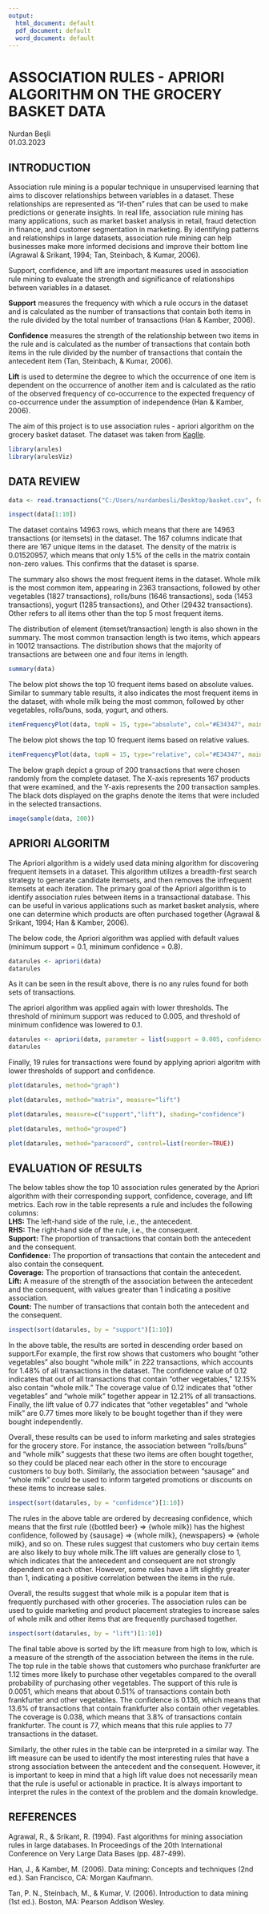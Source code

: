 ---
output:
  html_document: default
  pdf_document: default
  word_document: default
---
# ASSOCIATION RULES - APRIORI ALGORITHM ON THE GROCERY BASKET DATA  

Nurdan Beşli  
01.03.2023

## INTRODUCTION   

Association rule mining is a popular technique in unsupervised learning that aims to discover relationships between variables in a dataset. These relationships are represented as "if-then" rules that can be used to make predictions or generate insights. In real life, association rule mining has many applications, such as market basket analysis in retail, fraud detection in finance, and customer segmentation in marketing. By identifying patterns and relationships in large datasets, association rule mining can help businesses make more informed decisions and improve their bottom line (Agrawal & Srikant, 1994; Tan, Steinbach, & Kumar, 2006).  

Support, confidence, and lift are important measures used in association rule mining to evaluate the strength and significance of relationships between variables in a dataset.   

**Support** measures the frequency with which a rule occurs in the dataset and is calculated as the number of transactions that contain both items in the rule divided by the total number of transactions (Han & Kamber, 2006).   

**Confidence** measures the strength of the relationship between two items in the rule and is calculated as the number of transactions that contain both items in the rule divided by the number of transactions that contain the antecedent item (Tan, Steinbach, & Kumar, 2006).   

**Lift** is used to determine the degree to which the occurrence of one item is dependent on the occurrence of another item and is calculated as the ratio of the observed frequency of co-occurrence to the expected frequency of co-occurrence under the assumption of independence (Han & Kamber, 2006).  

The aim of this project is to use association rules - apriori algorithm on the grocery basket dataset. The dataset was taken from [Kaglle](https://www.kaggle.com/code/rashikrahmanpritom/apriori-implementation/data?select=basket.csv).  

```{r include=FALSE}
library(arules)
library(arulesViz)
```

## DATA REVIEW   

```{r include=FALSE}
data <- read.transactions("C:/Users/nurdanbesli/Desktop/basket.csv", format="basket", sep=",", skip=0, header = TRUE)
```

```{r}
inspect(data[1:10])
```

The dataset contains 14963 rows, which means that there are 14963 transactions (or itemsets) in the dataset. The 167 columns indicate that there are 167 unique items in the dataset. The density of the matrix is 0.01520957, which means that only 1.5% of the cells in the matrix contain non-zero values. This confirms that the dataset is sparse.  

The summary also shows the most frequent items in the dataset. Whole milk is the most common item, appearing in 2363 transactions, followed by other vegetables (1827 transactions), rolls/buns (1646 transactions), soda (1453 transactions), yogurt (1285 transactions), and Other (29432 transactions). Other refers to all items other than the top 5 most frequent items.  

The distribution of element (itemset/transaction) length is also shown in the summary. The most common transaction length is two items, which appears in 10012 transactions. The distribution shows that the majority of transactions are between one and four items in length.  

```{r}
summary(data)
```
The below plot shows the top 10 frequent items based on absolute values. Similar to summary table results, it also indicates the most frequent items in the dataset, with whole milk being the most common, followed by other vegetables, rolls/buns, soda, yogurt, and others.

```{r}
itemFrequencyPlot(data, topN = 15, type="absolute", col="#E34347", main="Item Frequency")
```

The below plot shows the top 10 frequent items based on relative values.  

```{r}
itemFrequencyPlot(data, topN = 15, type="relative", col="#E34347", main="Item Frequency")
```

The below graph depict a group of 200 transactions that were chosen randomly from the complete dataset. The X-axis represents 167 products that were examined, and the Y-axis represents the 200 transaction samples. The black dots displayed on the graphs denote the items that were included in the selected transactions.

```{r}
image(sample(data, 200))
```

## APRIORI ALGORITM  

The Apriori algorithm is a widely used data mining algorithm for discovering frequent itemsets in a dataset. This algorithm utilizes a breadth-first search strategy to generate candidate itemsets, and then removes the infrequent itemsets at each iteration. The primary goal of the Apriori algorithm is to identify association rules between items in a transactional database. This can be useful in various applications such as market basket analysis, where one can determine which products are often purchased together (Agrawal & Srikant, 1994; Han & Kamber, 2006).

The below code, the Apriori algorithm was applied with default values (minimum support = 0.1, minimum confidence = 0.8).  

```{r}
datarules <- apriori(data)
datarules
```

As it can be seen in the result above, there is no any rules found for both sets of transactions.

The apriori algorithm was applied again with lower thresholds. The threshold of minimum support was reduced to 0.005, and threshold of minimum confidence was lowered to 0.1.

```{r}
datarules <- apriori(data, parameter = list(support = 0.005, confidence = 0.1, minlen = 2))
datarules
```
Finally, 19 rules for transactions were found by applying apriori algoritm with lower thresholds of support and confidence.

```{r}
plot(datarules, method="graph")
```


```{r}
plot(datarules, method="matrix", measure="lift")
```


```{r}
plot(datarules, measure=c("support","lift"), shading="confidence")
```

```{r}
plot(datarules, method="grouped")
```

```{r}
plot(datarules, method="paracoord", control=list(reorder=TRUE))
```

## EVALUATION OF RESULTS

The below tables show the top 10 association rules generated by the Apriori algorithm with their corresponding support, confidence, coverage, and lift metrics. Each row in the table represents a rule and includes the following columns:  
**LHS:** The left-hand side of the rule, i.e., the antecedent.  
**RHS:** The right-hand side of the rule, i.e., the consequent.  
**Support:** The proportion of transactions that contain both the antecedent and the consequent.  
**Confidence:** The proportion of transactions that contain the antecedent and also contain the consequent.  
**Coverage:** The proportion of transactions that contain the antecedent.  
**Lift:** A measure of the strength of the association between the antecedent and the consequent, with values greater than 1 indicating a positive association.  
**Count:** The number of transactions that contain both the antecedent and the consequent.  

```{r}
inspect(sort(datarules, by = "support")[1:10])
```

In the above table, the results are sorted in descending order based on support.For example, the first row shows that customers who bought "other vegetables" also bought "whole milk" in 222 transactions, which accounts for 1.48% of all transactions in the dataset. The confidence value of 0.12 indicates that out of all transactions that contain "other vegetables," 12.15% also contain "whole milk." The coverage value of 0.12 indicates that "other vegetables" and "whole milk" together appear in 12.21% of all transactions. Finally, the lift value of 0.77 indicates that "other vegetables" and "whole milk" are 0.77 times more likely to be bought together than if they were bought independently.

Overall, these results can be used to inform marketing and sales strategies for the grocery store. For instance, the association between "rolls/buns" and "whole milk" suggests that these two items are often bought together, so they could be placed near each other in the store to encourage customers to buy both. Similarly, the association between "sausage" and "whole milk" could be used to inform targeted promotions or discounts on these items to increase sales.

```{r}
inspect(sort(datarules, by = "confidence")[1:10])
```

The rules in the above table are ordered by decreasing confidence, which means that the first rule ({bottled beer} => {whole milk}) has the highest confidence, followed by {sausage} => {whole milk}, {newspapers} => {whole milk}, and so on. These rules suggest that customers who buy certain items are also likely to buy whole milk.The lift values are generally close to 1, which indicates that the antecedent and consequent are not strongly dependent on each other. However, some rules have a lift slightly greater than 1, indicating a positive correlation between the items in the rule.

Overall, the results suggest that whole milk is a popular item that is frequently purchased with other groceries. The association rules can be used to guide marketing and product placement strategies to increase sales of whole milk and other items that are frequently purchased together.

```{r}
inspect(sort(datarules, by = "lift")[1:10])
```

The final table above is sorted by the lift measure from high to low, which is a measure of the strength of the association between the items in the rule. The top rule in the table shows that customers who purchase frankfurter are 1.12 times more likely to purchase other vegetables compared to the overall probability of purchasing other vegetables. The support of this rule is 0.0051, which means that about 0.51% of transactions contain both frankfurter and other vegetables. The confidence is 0.136, which means that 13.6% of transactions that contain frankfurter also contain other vegetables. The coverage is 0.038, which means that 3.8% of transactions contain frankfurter. The count is 77, which means that this rule applies to 77 transactions in the dataset.

Similarly, the other rules in the table can be interpreted in a similar way. The lift measure can be used to identify the most interesting rules that have a strong association between the antecedent and the consequent. However, it is important to keep in mind that a high lift value does not necessarily mean that the rule is useful or actionable in practice. It is always important to interpret the rules in the context of the problem and the domain knowledge.

## REFERENCES  

Agrawal, R., & Srikant, R. (1994). Fast algorithms for mining association rules in large databases. In Proceedings of the 20th International Conference on Very Large Data Bases (pp. 487-499).  

Han, J., & Kamber, M. (2006). Data mining: Concepts and techniques (2nd ed.). San Francisco, CA: Morgan Kaufmann.  

Tan, P. N., Steinbach, M., & Kumar, V. (2006). Introduction to data mining (1st ed.). Boston, MA: Pearson Addison Wesley.  




